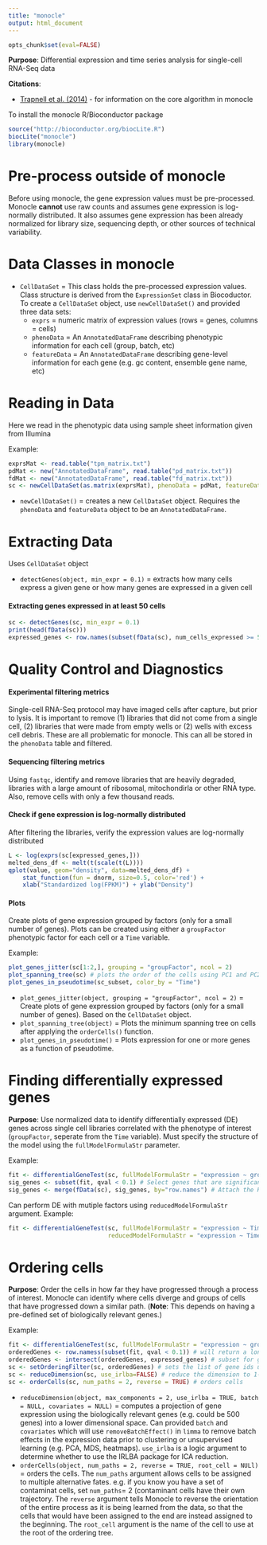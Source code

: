 ```yaml
---
title: "monocle"
output: html_document
---
```


```r
opts_chunk$set(eval=FALSE)
```

**Purpose**: Differential expression and time series analysis for single-cell RNA-Seq data

**Citations**: 

* [Trapnell et al. (2014)](http://www.ncbi.nlm.nih.gov/pubmed/24658644) - for information on the core algorithm in monocle

To install the monocle R/Bioconductor package
```r
source("http://bioconductor.org/biocLite.R")
biocLite("monocle")
library(monocle)
```

# Pre-process outside of monocle

Before using monocle, the gene expression values must be pre-processed. Monocle **cannot** use raw counts and assumes gene expression is log-normally distributed. It also assumes gene expression has been already normalized for library size, sequencing depth, or other sources of technical variability. 

# Data Classes in monocle

* `CellDataSet` = This class holds the pre-processed expression values. Class structure is derived from the `ExpressionSet` class in Biocoductor. To create a `CellDataSet` object, use `newCellDataSet()` and provided three data sets: 
    * `exprs` = numeric matrix of expression values (rows = genes, columns = cells)
    * `phenoData` = An `AnnotatedDataFrame` describing phenotypic information for each cell (group, batch, etc)
    * `featureData` = An `AnnotatedDataFrame` describing gene-level information for each gene (e.g. gc content, ensemble gene name, etc)


# Reading in Data

Here we read in the phenotypic data using sample sheet information given from Illumina

Example: 
```r
exprsMat <- read.table("tpm_matrix.txt")
pdMat <- new("AnnotatedDataFrame", read.table("pd_matrix.txt"))
fdMat <- new("AnnotatedDataFrame", read.table("fd_matrix.txt"))
sc <- newCellDataSet(as.matrix(exprsMat), phenoData = pdMat, featureData = fdMat)
```

* `newCellDataSet()` = creates a new `CellDataSet` object. Requires the `phenoData` and `featureData` object to be an `AnnotatedDataFrame`. 

# Extracting Data

Uses `CellDataSet` object

* `detectGenes(object, min_expr = 0.1)` = extracts how many cells express a given gene or how many genes are expressed in a given cell

#### Extracting genes expressed in at least 50 cells

```r
sc <- detectGenes(sc, min_expr = 0.1)
print(head(fData(sc)))
expressed_genes <- row.names(subset(fData(sc), num_cells_expressed >= 50)) # keep this for later on
```


# Quality Control and Diagnostics

#### Experimental filtering metrics

Single-cell RNA-Seq protocol may have imaged cells after capture, but prior to lysis. It is important to remove (1) libraries that did not come from a single cell, (2) libraries that were made from empty wells or (2) wells with excess cell debris. These are all problematic for monocle. This can all be stored in the `phenoData` table and filtered. 

#### Sequencing filtering metrics

Using `fastqc`, identify and remove libraries that are heavily degraded, libraries with a large amount of ribosomal, mitochondirla or other RNA type. Also, remove cells with only a few thousand reads.  


#### Check if gene expression is log-normally distributed

After filtering the libraries, verify the expression values are log-normally distributed
```r
L <- log(exprs(sc[expressed_genes,]))
melted_dens_df <- melt(t(scale(t(L))))
qplot(value, geom="density", data=melted_dens_df) + 
    stat_function(fun = dnorm, size=0.5, color='red') + 
    xlab("Standardized log(FPKM)") + ylab("Density")
```

#### Plots
Create plots of gene expression grouped by factors (only for a small number of genes). Plots can be created using either a `groupFactor` phenotypic factor for each cell or a `Time` variable. 

Example: 
```r
plot_genes_jitter(sc[1:2,], grouping = "groupFactor", ncol = 2)
plot_spanning_tree(sc) # plots the order of the cells using PC1 and PC2. 
plot_genes_in_pseudotime(sc_subset, color_by = "Time") 
```

* `plot_genes_jitter(object, grouping = "groupFactor", ncol = 2)` = Create plots of gene expression grouped by factors (only for a small number of genes). Based on the `CellDataSet` object. 
* `plot_spanning_tree(object)` = Plots the minimum spanning tree on cells after applying the `orderCells()` function. 
* `plot_genes_in_pseudotime()` = Plots expression for one or more genes as a function of pseudotime. 


# Finding differentially expressed genes

**Purpose**: Use normalized data to identify differentially expressed (DE) genes across single cell libraries correlated with the phenotype of interest (`groupFactor`, seperate from the `Time` variable). Must specify the structure of the model using the `fullModelFormulaStr` parameter. 

Example: 
```r
fit <- differentialGeneTest(sc, fullModelFormulaStr = "expression ~ groupFactor")
sig_genes <- subset(fit, qval < 0.1) # Select genes that are significant at an FDR < 10%
sig_genes <- merge(fData(sc), sig_genes, by="row.names") # Attach the HUGO symbols and other featureData for these genes
```

Can perform DE with mutiple factors using `reducedModelFormulaStr` argument.
Example: 
```r
fit <- differentialGeneTest(sc, fullModelFormulaStr = "expression ~ Time * groupFactor", 
                            reducedModelFormulaStr = "expression ~ Time")
```


# Ordering cells

**Purpose**: Order the cells in how far they have progressed through a process of interest. Monocle can identify where cells diverge and groups of cells that have progressed down a similar path. (**Note**: This depends on having a pre-defined set of biologically relevant genes.)

Example: 
```r
fit <- differentialGeneTest(sc, fullModelFormulaStr = "expression ~ groupFactor")
orderedGenes <- row.namess(subset(fit, qval < 0.1)) # will return a long list of genes
orderedGenes <- intersect(orderedGenes, expressed_genes) # subset for genes expressed in a large number of cells
sc <- setOrderingFilter(sc, orderedGenes) # sets the list of gene ids used for ordering in object
sc <- reduceDimension(sc, use_irlba=FALSE) # reduce the dimension to 1-2 dims using ICA
sc <- orderCells(sc, num_paths = 2, reverse = TRUE) # orders cells 
```

* `reduceDimension(object, max_components = 2, use_irlba = TRUE, batch = NULL, covariates = NULL)` = computes a projection of gene expression using the biologically relevant genes (e.g. could be 500 genes) into a lower dimensional space. Can provided `batch` and `covariates` which will use `removeBatchEffect()` in `limma` to remove batch effects in the expression data prior to clustering or unsupervised learning (e.g. PCA, MDS, heatmaps). `use_irlba` is a logic argument to determine whether to use the IRLBA package for ICA reduction. 
* `orderCells(object, num_paths = 2, reverse = TRUE, root_cell = NULl)` = orders the cells. The `num_paths` argument allows cells to be assigned to multiple alternative fates. e.g. if you know you have a set of contaminat cells, set `num_paths`= 2 (contaminant cells have their own trajectory. The `reverse` argument tells Monocle to reverse the orientation of the entire process as it is being learned from the data, so that the cells that would have been assigned to the end are instead assigned to the beginning. The `root_cell` argument is the name of the cell to use at the root of the ordering tree. 


